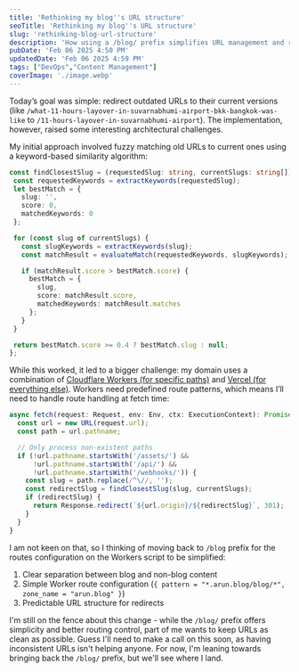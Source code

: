 ```yaml
---
title: 'Rethinking my blog''s URL structure'
seoTitle: 'Rethinking my blog''s URL structure'
slug: 'rethinking-blog-url-structure'
description: 'How using a /blog/ prefix simplifies URL management and routing in static sites.'
pubDate: 'Feb 06 2025 4:50 PM'
updatedDate: 'Feb 06 2025 4:59 PM'
tags: ["DevOps","Content Management"]
coverImage: './image.webp'
---
```


Today’s goal was simple: redirect outdated URLs to their current versions (like `/what-11-hours-layover-in-suvarnabhumi-airport-bkk-bangkok-was-like` to `/11-hours-layover-in-suvarnabhumi-airport`). The implementation, however, raised some interesting architectural challenges.


My initial approach involved fuzzy matching old URLs to current ones using a keyword-based similarity algorithm:


```typescript
const findClosestSlug = (requestedSlug: string, currentSlugs: string[]): string | null => {
 const requestedKeywords = extractKeywords(requestedSlug);
 let bestMatch = {
   slug: '',
   score: 0,
   matchedKeywords: 0
 };

 for (const slug of currentSlugs) {
   const slugKeywords = extractKeywords(slug);
   const matchResult = evaluateMatch(requestedKeywords, slugKeywords);

   if (matchResult.score > bestMatch.score) {
     bestMatch = {
       slug,
       score: matchResult.score,
       matchedKeywords: matchResult.matches
     };
   }
 }

 return bestMatch.score >= 0.4 ? bestMatch.slug : null;
};
```


While this worked, it led to a bigger challenge: my domain uses a combination of [Cloudflare Workers (for specific paths)](https://github.com/arunsathiya/portfolio-workers/blob/db4c73c0bd84ca1fd5770b1ccaa48ae1503f5f18/wrangler.toml#L6-L23) and [Vercel (for everything else)](https://github.com/arunsathiya/portfolio). Workers need predefined route patterns, which means I’ll need to handle route handling at fetch time:


```typescript
async fetch(request: Request, env: Env, ctx: ExecutionContext): Promise<Response> {
  const url = new URL(request.url);
  const path = url.pathname;

  // Only process non-existent paths
  if (!url.pathname.startsWith('/assets/') && 
      !url.pathname.startsWith('/api/') && 
      !url.pathname.startsWith('/webhooks/')) {
    const slug = path.replace(/^\//, '');
    const redirectSlug = findClosestSlug(slug, currentSlugs);
    if (redirectSlug) {
      return Response.redirect(`${url.origin}/${redirectSlug}`, 301);
    }
  }
}
```


I am not keen on that, so I thinking of moving back to `/blog` prefix for the routes configuration on the Workers script to be simplified:

1. Clear separation between blog and non-blog content
2. Simple Worker route configuration (`{ pattern = "*.arun.blog/blog/*", zone_name = "arun.blog" }`)
3. Predictable URL structure for redirects

I'm still on the fence about this change - while the `/blog/` prefix offers simplicity and better routing control, part of me wants to keep URLs as clean as possible. Guess I'll need to make a call on this soon, as having inconsistent URLs isn't helping anyone. For now, I'm leaning towards bringing back the `/blog/` prefix, but we'll see where I land.

